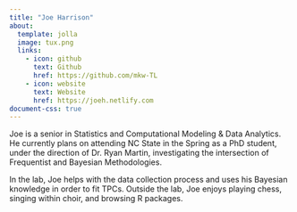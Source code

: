 ```yaml
---
title: "Joe Harrison"
about:
  template: jolla
  image: tux.png
  links:
    - icon: github
      text: Github
      href: https://github.com/mkw-TL
    - icon: website
      text: Website
      href: https://joeh.netlify.com
document-css: true
---
```


Joe is a senior in Statistics and Computational Modeling & Data Analytics. 
He currently plans on attending NC State in the Spring as a PhD student, under the direction of Dr. Ryan Martin, 
investigating the intersection of Frequentist and Bayesian Methodologies. 

In the lab, Joe helps with the data collection process and uses his Bayesian knowledge
in order to fit TPCs. 
Outside the lab, Joe enjoys playing chess, singing within choir, and browsing R packages. 